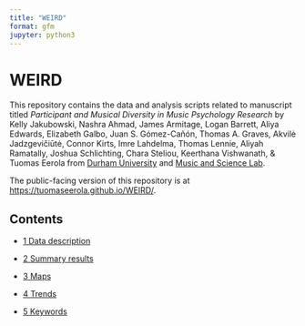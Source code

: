 ```yaml
---
title: "WEIRD"
format: gfm
jupyter: python3
---
```


# WEIRD

This repository contains the data and analysis scripts related to manuscript titled _Participant and Musical Diversity in Music Psychology Research_ by Kelly Jakubowski, Nashra Ahmad, James Armitage, Logan Barrett, Aliya Edwards, Elizabeth Galbo, Juan S. Gómez-Cañón, Thomas A. Graves, Akvilė Jadzgevičiūtė, Connor Kirts, Imre Lahdelma, Thomas Lennie, Aliyah Ramatally, Joshua Schlichting, Chara Steliou, Keerthana Vishwanath, & Tuomas Eerola  from [Durham University](https://www.durham.ac.uk) and [Music and Science Lab](https://musicscience.net). 

The public-facing version of this repository is at [https://tuomaseerola.github.io/WEIRD/](https://tuomaseerola.github.io/WEIRD/).


## Contents

- [1 Data description](01_data_description.qmd)

- [2 Summary results](02_summary_results.qmd)

- [3 Maps](03_maps.qmd)

- [4 Trends](04_trends.qmd)

- [5 Keywords](05_keywords.qmd)


